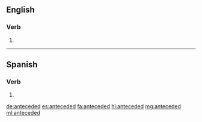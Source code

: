 ==English==

===Verb===
{{head|en|verb form}}

# {{en-past of|antecede}}

----

==Spanish==

===Verb===
{{es-verb-form}}

# {{es-verb form of|region=Spain|ending=er|mood=imperative|sense=affirmative|pers=2|formal=no|number=plural|anteceder}}

[[de:anteceded]]
[[es:anteceded]]
[[fa:anteceded]]
[[hi:anteceded]]
[[mg:anteceded]]
[[ml:anteceded]]